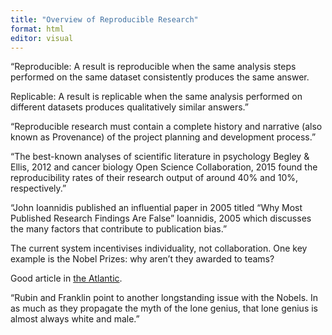 ```yaml
---
title: "Overview of Reproducible Research"
format: html
editor: visual
---
```


"Reproducible: A result is reproducible when the same analysis steps 
performed on the same dataset consistently produces the same answer.

Replicable: A result is replicable when the same analysis performed on 
different datasets produces qualitatively similar answers."

"Reproducible research must contain a complete history and narrative 
(also known as Provenance) of the project planning and development process."

"The best-known analyses of scientific literature in psychology Begley & 
Ellis, 2012 and cancer biology Open Science Collaboration, 2015 found 
the reproducibility rates of their research output of around 40% and 
10%, respectively."

"John Ioannidis published an influential paper in 2005 titled “Why Most 
Published Research Findings Are False” Ioannidis, 2005 which discusses 
the many factors that contribute to publication bias."

The current system incentivises individuality, not collaboration. One key
example is the Nobel Prizes: why aren't they awarded to teams?

Good article in [the Atlantic](https://www.theatlantic.com/science/archive/2017/10/the-absurdity-of-the-nobel-prizes-in-science/541863/).

"Rubin and Franklin point to another longstanding issue with the Nobels. 
In as much as they propagate the myth of the lone genius, that lone genius 
is almost always white and male. "
